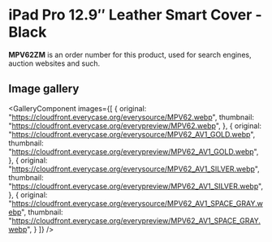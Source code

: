
# iPad Pro 12.9″ Leather Smart Cover - Black

<Callout type='info' emoji='👉🏻'>**MPV62ZM** is an order number for this product, used for search engines, auction websites and such.</Callout>

## Image gallery

<GalleryComponent
    images={[
      {
        original: "https://cloudfront.everycase.org/everysource/MPV62.webp",
        thumbnail: "https://cloudfront.everycase.org/everypreview/MPV62.webp",
      },
      {
        original: "https://cloudfront.everycase.org/everysource/MPV62_AV1_GOLD.webp",
        thumbnail: "https://cloudfront.everycase.org/everypreview/MPV62_AV1_GOLD.webp",
      },
      {
        original: "https://cloudfront.everycase.org/everysource/MPV62_AV1_SILVER.webp",
        thumbnail: "https://cloudfront.everycase.org/everypreview/MPV62_AV1_SILVER.webp",
      },
      {
        original: "https://cloudfront.everycase.org/everysource/MPV62_AV1_SPACE_GRAY.webp",
        thumbnail: "https://cloudfront.everycase.org/everypreview/MPV62_AV1_SPACE_GRAY.webp",
      }
    ]}
  />
